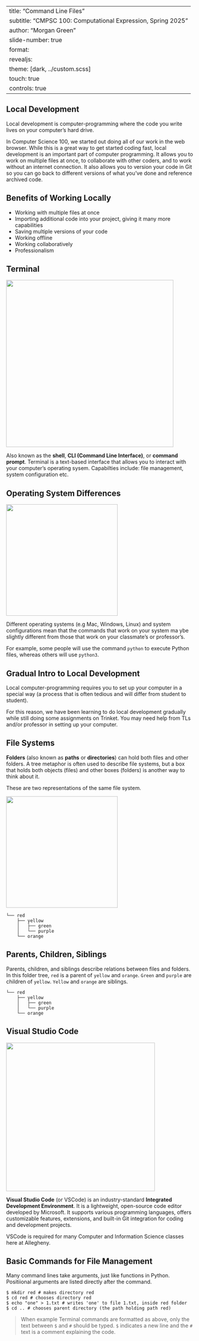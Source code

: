 
---
title: "Command Line Files"
subtitle: "CMPSC 100: Computational Expression, Spring 2025"
author: "Morgan Green"
slide-number: true
format:
  revealjs: 
    theme: [dark, ../custom.scss]
touch: true
controls: true
---

::: incremental
# Local Development

Local development is computer-programming where the code you write lives on your computer's hard drive. 

In Computer Science 100, we started out doing all of our work in the web browser. While this is a great way to get started coding fast, local development is an important part of computer programming. It allows you to work on multiple files at once, to collaborate with other coders, and to work without an internet connection. It also allows you to version your code in Git so you can go back to different versions of what you've done and reference archived code.

:::
::: incremental
# Benefits of Working Locally

- Working with multiple files at once
- Importing additional code into your project, giving it many more capabilities
- Saving multiple versions of your code
- Working offline
- Working collaboratively 
- Professionalism

:::
::: incremental
# Terminal

<img src = "image.png" width = "450px" />

Also known as the **shell**, **CLI (Command Line Interface)**, or **command prompt**. Terminal is a text-based interface that allows you to interact with your computer's operating sysem. Capabilties include: file management, system configuration etc. 



:::
::: incremental
# Operating System Differences

<img src = "image-1.png" width = "300px" />

Different operating systems (e.g Mac, Windows, Linux) and system configurations mean that the commands that work on your system ma ybe slightly different from those that work on your classmate's or professor's.

For example, some people will use the command `python` to execute Python files, whereas others will use `python3`. 

:::
::: incremental
# Gradual Intro to Local Development

Local computer-programming requires you to set up your computer in a special way (a process that is often tedious and will differ from student to student).

For this reason, we have been learning to do local development gradually while still doing some assignments on Trinket. You may need help from TLs and/or professor in setting up your computer. 

:::
::: incremental
# File Systems

**Folders** (also known as **paths** or **directories**) can hold both files and other folders. A tree metaphor is often used to describe file systems, but a box that holds both objects (files) and other boxes (folders) is another way to think about it.

These are two representations of the same file system. 

<img width = "300px" src = "image-2.png" />

```
└── red
    ├── yellow
    │   ├── green
    │   └── purple
    └── orange
```
         

:::
::: incremental
# Parents, Children, Siblings

Parents, children, and siblings describe relations between files and folders. In this folder tree, `red` is a parent of `yellow` and `orange`. `Green` and `purple` are children of `yellow`. `Yellow` and `orange` are siblings. 

```
└── red
    ├── yellow
    │   ├── green
    │   └── purple
    └── orange
```



:::
::: incremental
# Visual Studio Code

<img src = "image-3.png" width = "400px" />

**Visual Studio Code** (or VSCode) is an industry-standard **Integrated Development Environment**. It is a lightweight, open-source code editor developed by Microsoft. It supports various programming languages, offers customizable features, extensions, and built-in Git integration for coding and development projects.

VSCode is required for many Computer and Information Science classes here at Allegheny. 



:::
::: incremental
# Basic Commands for File Management

Many command lines take arguments, just like functions in Python. Positiional arguments are listed directly after the command. 

```terminal
$ mkdir red # makes directory red
$ cd red # chooses directory red
$ echo "one" > 1.txt # writes 'one' to file 1.txt, inside red folder
$ cd .. # chooses parent directory (the path holding path red)

```

> 
> When example Terminal commands are formatted as above, only the text between `$` and `#` should be typed. `$` indicates a new line and the `#` text is a comment explaining the code. 
:::
